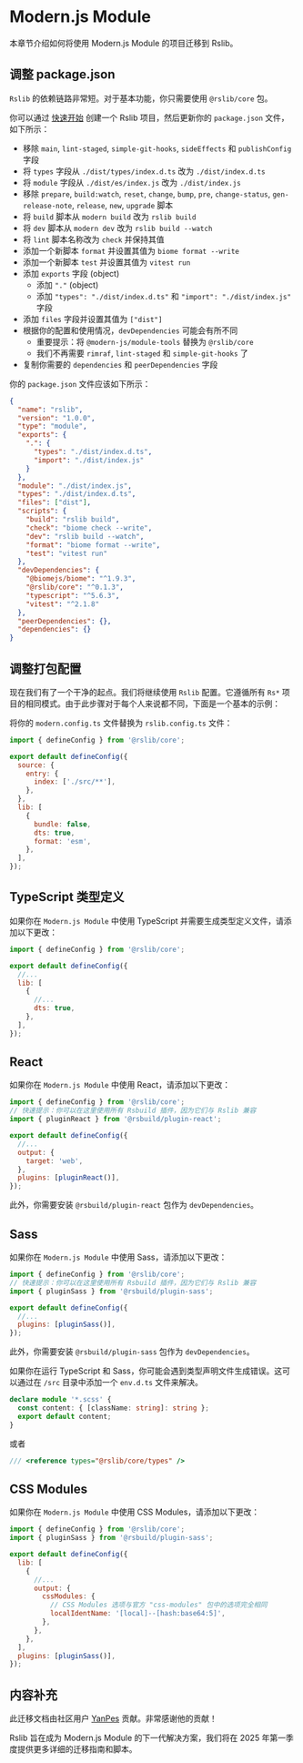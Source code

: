 
# Modern.js Module

本章节介绍如何将使用 Modern.js Module 的项目迁移到 Rslib。

## 调整 package.json

`Rslib` 的依赖链路非常短。对于基本功能，你只需要使用 `@rslib/core` 包。

你可以通过 [快速开始](/guide/start/quick-start) 创建一个 Rslib 项目，然后更新你的 `package.json` 文件，如下所示：

- 移除 `main`, `lint-staged`, `simple-git-hooks`, `sideEffects` 和 `publishConfig` 字段
- 将 `types` 字段从 `./dist/types/index.d.ts` 改为 `./dist/index.d.ts`
- 将 `module` 字段从 `./dist/es/index.js` 改为 `./dist/index.js`
- 移除 `prepare`, `build:watch`, `reset`, `change`, `bump`, `pre`, `change-status`, `gen-release-note`, `release`, `new`, `upgrade` 脚本
- 将 `build` 脚本从 `modern build` 改为 `rslib build`
- 将 `dev` 脚本从 `modern dev` 改为 `rslib build --watch`
- 将 `lint` 脚本名称改为 `check` 并保持其值
- 添加一个新脚本 `format` 并设置其值为 `biome format --write`
- 添加一个新脚本 `test` 并设置其值为 `vitest run`
- 添加 `exports` 字段 (object)
  - 添加 `"."` (object)
  - 添加 `"types": "./dist/index.d.ts"` 和 `"import": "./dist/index.js"` 字段
- 添加 `files` 字段并设置其值为 `["dist"]`
- 根据你的配置和使用情况，`devDependencies` 可能会有所不同
  - 重要提示：将 `@modern-js/module-tools` 替换为 `@rslib/core`
  - 我们不再需要 `rimraf`, `lint-staged` 和 `simple-git-hooks` 了
- 复制你需要的 `dependencies` 和 `peerDependencies` 字段

你的 `package.json` 文件应该如下所示：

```json title="package.json"
{
  "name": "rslib",
  "version": "1.0.0",
  "type": "module",
  "exports": {
    ".": {
      "types": "./dist/index.d.ts",
      "import": "./dist/index.js"
    }
  },
  "module": "./dist/index.js",
  "types": "./dist/index.d.ts",
  "files": ["dist"],
  "scripts": {
    "build": "rslib build",
    "check": "biome check --write",
    "dev": "rslib build --watch",
    "format": "biome format --write",
    "test": "vitest run"
  },
  "devDependencies": {
    "@biomejs/biome": "^1.9.3",
    "@rslib/core": "^0.1.3",
    "typescript": "^5.6.3",
    "vitest": "^2.1.8"
  },
  "peerDependencies": {},
  "dependencies": {}
}
```

## 调整打包配置

现在我们有了一个干净的起点。我们将继续使用 `Rslib` 配置。它遵循所有 `Rs*` 项目的相同模式。由于此步骤对于每个人来说都不同，下面是一个基本的示例：

将你的 `modern.config.ts` 文件替换为 `rslib.config.ts` 文件：

```js title="rslib.config.ts"
import { defineConfig } from '@rslib/core';

export default defineConfig({
  source: {
    entry: {
      index: ['./src/**'],
    },
  },
  lib: [
    {
      bundle: false,
      dts: true,
      format: 'esm',
    },
  ],
});
```

## TypeScript 类型定义

如果你在 `Modern.js Module` 中使用 TypeScript 并需要生成类型定义文件，请添加以下更改：

```js title="rslib.config.ts"
import { defineConfig } from '@rslib/core';

export default defineConfig({
  //...
  lib: [
    {
      //...
      dts: true,
    },
  ],
});
```

## React

如果你在 `Modern.js Module` 中使用 React，请添加以下更改：

```js title="rslib.config.ts"
import { defineConfig } from '@rslib/core';
// 快速提示：你可以在这里使用所有 Rsbuild 插件，因为它们与 Rslib 兼容
import { pluginReact } from '@rsbuild/plugin-react';

export default defineConfig({
  //...
  output: {
    target: 'web',
  },
  plugins: [pluginReact()],
});
```

此外，你需要安装 `@rsbuild/plugin-react` 包作为 `devDependencies`。

<PackageManagerTabs command="add @rsbuild/plugin-react -D" />

## Sass

如果你在 `Modern.js Module` 中使用 Sass，请添加以下更改：

```js title="rslib.config.ts"
import { defineConfig } from '@rslib/core';
// 快速提示：你可以在这里使用所有 Rsbuild 插件，因为它们与 Rslib 兼容
import { pluginSass } from '@rsbuild/plugin-sass';

export default defineConfig({
  //...
  plugins: [pluginSass()],
});
```

此外，你需要安装 `@rsbuild/plugin-sass` 包作为 `devDependencies`。

<PackageManagerTabs command="add @rsbuild/plugin-sass -D" />

如果你在运行 TypeScript 和 Sass，你可能会遇到类型声明文件生成错误。这可以通过在 `/src` 目录中添加一个 `env.d.ts` 文件来解决。

```ts title="src/env.d.ts"
declare module '*.scss' {
  const content: { [className: string]: string };
  export default content;
}
```

或者

```ts title="src/env.d.ts"
/// <reference types="@rslib/core/types" />
```

## CSS Modules

如果你在 `Modern.js Module` 中使用 CSS Modules，请添加以下更改：

```js title="rslib.config.ts"
import { defineConfig } from '@rslib/core';
import { pluginSass } from '@rsbuild/plugin-sass';

export default defineConfig({
  lib: [
    {
      //...
      output: {
        cssModules: {
          // CSS Modules 选项与官方 "css-modules" 包中的选项完全相同
          localIdentName: '[local]--[hash:base64:5]',
        },
      },
    },
  ],
  plugins: [pluginSass()],
});
```

## 内容补充

此迁移文档由社区用户 [YanPes](https://github.com/YanPes) 贡献。非常感谢他的贡献！

Rslib 旨在成为 Modern.js Module 的下一代解决方案，我们将在 2025 年第一季度提供更多详细的迁移指南和脚本。

